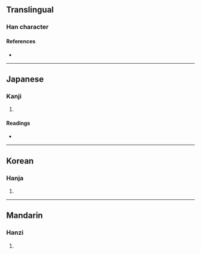 {{character info/new}}
==Translingual==

===Han character===
{{Han char|rn=20|rad=勹|as=08|sn=10|four=27720|canj=PKLU|ids=⿹勹奄}}

====References====
* {{Han ref|kx=0151.210|dkj=02532|dj=0341.060|hdz=10259.110|uh=530E|ud=21262|bh=D0EE|bd=53486}}

----

==Japanese==

===Kanji===
{{ja-kanji|grade=|rs=勹08}}

# {{defn|lang=ja|sort=勹08}}

====Readings====
* {{ja-readings|on=[[おう]] (ō)|kun=[[おごらない]] (ogoranai)}}

----

==Korean==

===Hanja===
{{ko-hanja|hangeul=압|rv=ap|mr=ap}}

# {{defn|lang=ko|sort=勹08}}

----

==Mandarin==

===Hanzi===
{{cmn-hanzi|pin=[[àn]] ([[an4]])|wg=an<sup>4</sup>}}

# {{defn|lang=cmn|sort=勹08}}